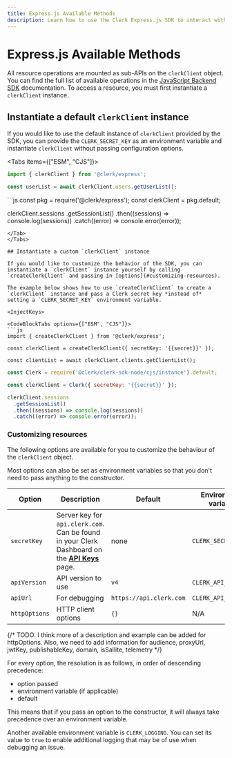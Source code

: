 ```yaml
---
title: Express.js Available Methods
description: Learn how to use the Clerk Express.js SDK to interact with the Clerk API.
---
```


# Express.js Available Methods

All resource operations are mounted as sub-APIs on the `clerkClient` object. You can find the full list of available operations in the [JavaScript Backend SDK](/docs/references/backend/overview) documentation. To access a resource, you must first instantiate a `clerkClient` instance.

## Instantiate a default `clerkClient` instance

If you would like to use the default instance of `clerkClient` provided by the SDK, you can provide the `CLERK_SECRET_KEY` as an environment variable and instantiate `clerkClient` without passing configuration options.

<Tabs items={["ESM", "CJS"]}>
  <Tab>
  ```js
  import { clerkClient } from '@clerk/express';

  const userList = await clerkClient.users.getUserList();
  ```
  </Tab>

  <Tab>
  ```js
  const pkg = require('@clerk/express');
  const clerkClient = pkg.default;

  clerkClient.sessions
    .getSessionList()
    .then((sessions) => console.log(sessions))
    .catch((error) => console.error(error));
  ```
  </Tab>
</Tabs>

## Instantiate a custom `clerkClient` instance

If you would like to customize the behavior of the SDK, you can instantiate a `clerkClient` instance yourself by calling `createClerkClient` and passing in [options](#customizing-resources).

The example below shows how to use `createClerkClient` to create a `clerkClient` instance and pass a Clerk secret key *instead of* setting a `CLERK_SECRET_KEY` environment variable.

<InjectKeys>

<CodeBlockTabs options={["ESM", "CJS"]}>
```js
import { createClerkClient } from '@clerk/express';

const clerkClient = createClerkClient({ secretKey: '{{secret}}' });

const clientList = await clerkClient.clients.getClientList();
```

```js
const Clerk = require('@clerk/clerk-sdk-node/cjs/instance').default;

const clerkClient = Clerk({ secretKey: '{{secret}}' });

clerkClient.sessions
  .getSessionList()
  .then((sessions) => console.log(sessions))
  .catch((error) => console.error(error));
```
</CodeBlockTabs>

</InjectKeys>

### Customizing resources

The following options are available for you to customize the behaviour of the `clerkClient` object.

<Callout type="info">
  Most options can also be set as environment variables so that you don't need to pass anything to the constructor.
</Callout>

| Option | Description | Default | Environment variable |
| --- | --- | --- | --- |
| `secretKey` | Server key for `api.clerk.com`. Can be found in your Clerk Dashboard on the **[API Keys](https://dashboard.clerk.com/last-active?path=api-keys)** page. | none | `CLERK_SECRET_KEY` |
| `apiVersion` | API version to use | `v4` | `CLERK_API_VERSION` |
| `apiUrl` | For debugging | `https://api.clerk.com` | `CLERK_API_URL` |
| `httpOptions` | HTTP client options | `{}` | N/A |

{/* TODO: I think more of a description and example can be added for httpOptions. Also, we need to add information for audience, proxyUrl, jwtKey, publishableKey, domain, isSallite, telemetry */}

For every option, the resolution is as follows, in order of descending precedence:

- option passed
- environment variable (if applicable)
- default

This means that if you pass an option to the constructor, it will always take precedence over an environment variable.

Another available environment variable is `CLERK_LOGGING`. You can set its value to `true` to enable additional logging that may be of use when debugging an issue.
